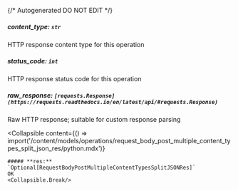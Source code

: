 {/* Autogenerated DO NOT EDIT  */}

##### **content_type:** `str`
HTTP response content type for this operation

##### **status_code:** `int`
HTTP response status code for this operation

##### **raw_response:** `[requests.Response](https://requests.readthedocs.io/en/latest/api/#requests.Response)`
Raw HTTP response; suitable for custom response parsing

<Collapsible
    content={() => import('/content/models/operations/request_body_post_multiple_content_types_split_json_res/python.mdx')}
>
    ##### **res:** `Optional[RequestBodyPostMultipleContentTypesSplitJSONRes]`
    OK
    <Collapsible.Break/>
</Collapsible>

